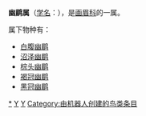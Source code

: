 {{Automatic taxobox
| taxon = Pellorneum
| authority = {{link-en|威廉·约翰·斯温森|William John Swainson|Swainson}}, 1832
| image = Pellor capist 061116 1248 ltn.jpg
| image_caption = Pellorneum capistratum
| subdivision_ranks = [[物种|种]]
| subdivision = 见正文
}}

'''幽鹛属'''（[[学名|学名]]：{{lang|la|''Pellorneum''}}），是[[画眉科|画眉科]]的一属。

属下物种有：
* [[白腹幽鹛|白腹幽鹛]] {{lang|la|''Pellorneum albiventre''}}
* [[沼泽幽鹛|沼泽幽鹛]] {{lang|la|''Pellorneum palustre''}}
* [[棕头幽鹛|棕头幽鹛]] {{lang|la|''Pellorneum ruficeps''}}
* [[褐冠幽鹛|褐冠幽鹛]] {{lang|la|''Pellorneum fuscocapillus''}}
* [[黑冠幽鹛|黑冠幽鹛]] {{lang|la|''Pellorneum capistratum''}}
{{Taxonbar}}
[[Category:幽鹛属|*]]
[[Category:画眉科|Y]]
[[Category:1832年描述的分类群|Y]]
[[Category:由机器人创建的鸟类条目|Category:由机器人创建的鸟类条目]]